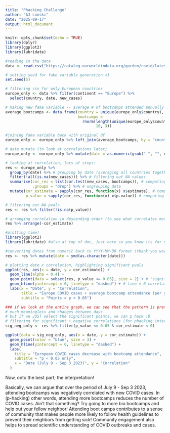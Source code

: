 ```yaml
---
title: "Phacking Challenge"
author: "AJ Lonski"
date: "2025-09-17"
output: html_document
---
```


```r
knitr::opts_chunk$set(echo = TRUE)
library(dplyr)
library(ggplot2)
library(lubridate)
```

```r
#reading in the data
data <- read.csv("https://catalog.ourworldindata.org/garden/covid/latest/compact/compact.csv", na.strings = "",header=T)
```

```r
# setting seed for fake variable generation <3
set.seed(5)

# filtering csv for only European countries 
europe_only <- data %>% filter(continent == "Europe") %>%
  select(country, date, new_cases)

# making new fake variable -- average # of bootcamps attended annually ;)
average_bootcamps <- data.frame(country = unique(europe_only$country),
                                bootcamps = 
                                  rnorm(length(unique(europe_only$country)), 
                                        10, 3))

#joining fake variable back with original df
europe_only <- europe_only %>% left_join(average_bootcamps, by = "country")

# date mutate (to look at correlations later)
europe_only <- europe_only %>% mutate(date = as.numeric(gsub("-", "", date)))
```

```r
# looking at correlation, lots of steps!
res <- europe_only %>%
  group_by(date) %>% # grouping by date (averaging all countries together)
  filter(!all(is.na(new_cases))) %>% # filtering out NA values
  summarise(cor_res = list(cor.test(new_cases, bootcamps)), # computing cor
            .groups = "drop") %>% # ungrouping data
  mutate(cor_estimate = sapply(cor_res, function(x) x$estimate), # computing est
         p_value = sapply(cor_res, function(x) x$p.value)) # computing pvals

# filtering out NA pvals
res <- res %>% filter(!is.na(p_value)) 

# arranging correlation in descending order (to see what correlates most)
res %>% arrange(-cor_estimate)
```

```r
#plotting time!
library(ggplot2)
library(lubridate) #also at top of doc, just here so you know its for dates

#converting dates from numeric back to YYYY-MM-DD format (thank you workshop)
res <- res %>% mutate(date = ymd(as.character(date)))

# plotting date x correlation, highlighting significant pvals 
ggplot(res, aes(x = date, y = cor_estimate)) + 
  geom_line(alpha = 0.4) +
  geom_point(data = subset(res, p_value <= 0.05), size = 2) + # "significant"
  geom_hline(yintercept = 0, linetype = "dashed") + # line = 0 correlation
  labs(x = "Date", y = "Correlation", 
       title = "Europe COVID cases + average bootcamp attendance (per yr)",
       subtitle = "Points = p < 0.05")
```

```r
### if we look at the entire graph, we can see that the pattern is pretty
# much meaningless and changes between days
# but if we JUST select the significant points, we can p hack :D 
# filtering for significant + negative correlations (for phacking interpretation, hehe)
sig_neg_only <- res %>% filter(p_value <= 0.05 & cor_estimate < 0)

ggplot(data = sig_neg_only, aes(x = date, y = cor_estimate)) +
  geom_point(color = "blue", size = 3) +
  geom_hline(yintercept = 0, linetype = "dashed") +
  labs(
    title = "European COVID cases decrease with bootcamp attendance",
    subtitle = "p < 0.05 only",
    x = "Date (July 9 - Sep 3 2023)", y = "Correlation"
  ) 
```

Now, onto the best part; the interpretation!

Basically, we can argue that over the period of July 9 - Sep 3 2023, attending 
bootcamps was negatively correlated with new COVID cases. In (p-hacking) other 
words, attending more bootcamps reduces the number of COVID cases. Ain't that 
something? Try going to more bio bootcamps and help out your fellow neighbor! 
Attending boot camps contributes to a sense of community that makes people more 
likely to follow health guidelines to prevent their neighbors from getting sick! 
Community engagement also helps to spread scientific understanding of COVID 
outbreaks and cases.
